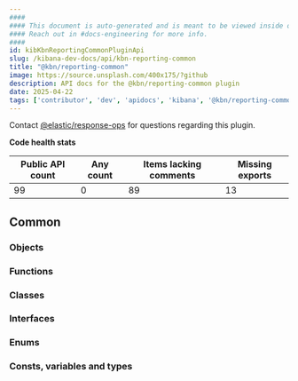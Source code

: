```yaml
---
####
#### This document is auto-generated and is meant to be viewed inside our experimental, new docs system.
#### Reach out in #docs-engineering for more info.
####
id: kibKbnReportingCommonPluginApi
slug: /kibana-dev-docs/api/kbn-reporting-common
title: "@kbn/reporting-common"
image: https://source.unsplash.com/400x175/?github
description: API docs for the @kbn/reporting-common plugin
date: 2025-04-22
tags: ['contributor', 'dev', 'apidocs', 'kibana', '@kbn/reporting-common']
---
```




Contact [@elastic/response-ops](https://github.com/orgs/elastic/teams/response-ops) for questions regarding this plugin.

**Code health stats**

| Public API count  | Any count | Items lacking comments | Missing exports |
|-------------------|-----------|------------------------|-----------------|
| 99 | 0 | 89 | 13 |

## Common

### Objects
<DocDefinitionList data={kbnReportingCommonObj.common.objects}/>

### Functions
<DocDefinitionList data={kbnReportingCommonObj.common.functions}/>

### Classes
<DocDefinitionList data={kbnReportingCommonObj.common.classes}/>

### Interfaces
<DocDefinitionList data={kbnReportingCommonObj.common.interfaces}/>

### Enums
<DocDefinitionList data={kbnReportingCommonObj.common.enums}/>

### Consts, variables and types
<DocDefinitionList data={kbnReportingCommonObj.common.misc}/>

